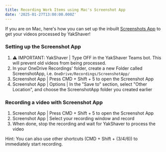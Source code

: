 ```yaml
---
title: Recording Work Items using Mac's Screenshot App
date: '2025-01-27T13:00:00.000Z'
---
```


If you are on Mac, here's how you can set up the inbuilt [Screenshots App](https://support.apple.com/en-au/guide/mac-help/mh26782/mac) to get your videos processed by YakShaver!

### Setting up the Screenshot App

1. ⚠️ IMPORTANT: YakShaver | Type OFF in the YakShaver Teams bot. This will prevent old videos from being processed.
2. In your OneDrive Recordings' folder, create a new Folder called ScreenshotApp, i.e. `OneDrive/Recordings/ScreenshotApp/`
3. Screenshot App | Press CMD + Shift + 5 to open the Screenshot App
4. Screenshot App | Options | In the "Save to" section, select "Other Location", and choose the ScreenshotApp folder you created earlier

### Recording a video with Screenshot App

1. Screenshot App | Press CMD + Shift + 5 to open the Screenshot App
2. Screenshot App | Select your recording window and record
3. When done, stop the recording and wait for YakShaver to process the video

Hint: You can also use other shortcuts (CMD + Shift + (3/4/6)) to immediately start recording.
